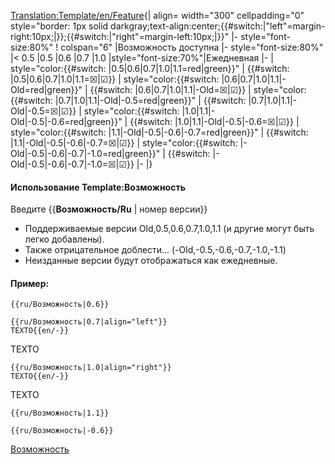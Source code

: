 <noinclude>[[Translation:Template/en/Feature]]</noinclude><noinclude></noinclude><includeonly>{| align={{{align|"center"}}} width="300" cellpadding="0" style="border: 1px solid darkgray;text-align:center;{{#switch:{{{align|}}}|"left"=margin-right:10px;|}};{{#switch:{{{align|}}}|"right"=margin-left:10px;|}}"
|- style="font-size:80%"
! colspan="6" |Возможность доступна
|- style="font-size:80%"
|< 0.5
|0.5
|0.6
|0.7
|1.0
|style="font-size:70%"|Ежедневная
|-
| style="color:{{#switch: {{{1|}}}|0.5|0.6|0.7|1.0|1.1=red|green}}" | {{#switch: {{{1|}}}|0.5|0.6|0.7|1.0|1.1=&#9746;|&#9745;}}
| style="color:{{#switch: {{{1|}}}|0.6|0.7|1.0|1.1|-Old=red|green}}" | {{#switch: {{{1|}}}|0.6|0.7|1.0|1.1|-Old=&#9746;|&#9745;}}
| style="color:{{#switch: {{{1|}}}|0.7|1.0|1.1|-Old|-0.5=red|green}}" | {{#switch: {{{1|}}}|0.7|1.0|1.1|-Old|-0.5=&#9746;|&#9745;}}
| style="color:{{#switch: {{{1|}}}|1.0|1.1|-Old|-0.5|-0.6=red|green}}" | {{#switch: {{{1|}}}|1.0|1.1|-Old|-0.5|-0.6=&#9746;|&#9745;}}
| style="color:{{#switch: {{{1|}}}|1.1|-Old|-0.5|-0.6|-0.7=red|green}}" | {{#switch: {{{1|}}}|1.1|-Old|-0.5|-0.6|-0.7=&#9746;|&#9745;}}
| style="color:{{#switch: {{{1|}}}|-Old|-0.5|-0.6|-0.7|-1.0=red|green}}" | {{#switch: {{{1|}}}|-Old|-0.5|-0.6|-0.7|-1.0=&#9746;|&#9745;}}
|-
|}</includeonly><noinclude>

====Использование Template:Возможность====
Введите <nowiki>{{</nowiki>'''Возможность/Ru'''<nowiki> | номер версии}}</nowiki>
*Поддерживаемые версии Old,0.5,0.6,0.7,1.0,1.1 (и другие могут быть легко добавлены).
*Также отрицательное доблести... (-Old,-0.5,-0.6,-0.7,-1.0,-1.1)
*Неизданные версии будут отображаться как ежедневные.

====Пример:====
<pre>{{ru/Возможность|0.6}}</pre>
{{ru/Возможность|0.6}}
<pre>{{ru/Возможность|0.7|align="left"}}
TEXTO{{en/-}}</pre>
{{ru/Возможность|0.7|align="left"}}
TEXTO{{en/-}}
<pre>{{ru/Возможность|1.0|align="right"}}
TEXTO{{en/-}}</pre>
{{ru/Возможность|1.0|align="right"}}
TEXTO{{en/-}}
<pre>{{ru/Возможность|1.1}}</pre>
{{ru/Возможность|1.1}}
<pre>{{ru/Возможность|-0.6}}</pre>
{{ru/Возможность|-0.6}}

[[Category:ru/Шаблоны|Возможность]]
</noinclude>